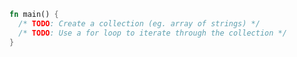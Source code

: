 ```rust
fn main() {
  /* TODO: Create a collection (eg. array of strings) */
  /* TODO: Use a for loop to iterate through the collection */
}

```